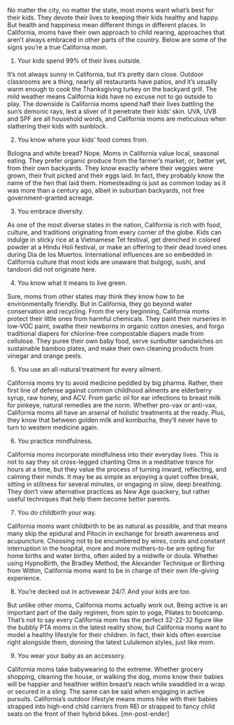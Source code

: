No matter the city, no matter the state, most moms want what’s best for their kids. They devote their lives to keeping their kids healthy and happy. But health and happiness mean different things in different places. In California, moms have their own approach to child rearing, approaches that aren’t always embraced in other parts of the country. Below are some of the signs you’re a true California mom.


1. Your kids spend 99% of their lives outside.
 
It’s not always sunny in California, but it’s pretty darn close. Outdoor classrooms are a thing, nearly all restaurants have patios, and it’s usually warm enough to cook the Thanksgiving turkey on the backyard grill. The mild weather means California kids have no excuse not to go outside to play. The downside is California moms spend half their lives battling the sun’s demonic rays, lest a sliver of it penetrate their kids’ skin. UVA, UVB and SPF are all household words, and California moms are meticulous when slathering their kids with sunblock.


2. You know where your kids’ food comes from.
 
Bologna and white bread? Nope. Moms in California value local, seasonal eating. They prefer organic produce from the farmer’s market; or, better yet, from their own backyards. They know exactly where their veggies were grown, their fruit picked and their eggs laid. In fact, they probably know the name of the hen that laid them. Homesteading is just as common today as it was more than a century ago, albeit in suburban backyards, not free government-granted acreage.


3. You embrace diversity.
 
As one of the most diverse states in the nation, California is rich with food, culture, and traditions originating from every corner of the globe. Kids can indulge in sticky rice at a Vietnamese Tet festival, get drenched in colored powder at a Hindu Holi festival, or make an offering to their dead loved ones during Dia de los Muertos. International influences are so embedded in California culture that most kids are unaware that bulgogi, sushi, and tandoori did not originate here.


4. You know what it means to live green.
 
Sure, moms from other states may think they know how to be environmentally friendly. But in California, they go beyond water conservation and recycling. From the very beginning, California moms protect their little ones from harmful chemicals. They paint their nurseries in low-VOC paint, swathe their newborns in organic cotton onesies, and forgo traditional diapers for chlorine-free compostable diapers made from cellulose. They puree their own baby food, serve sunbutter sandwiches on sustainable bamboo plates, and make their own cleaning products from vinegar and orange peels.


5. You use an all-natural treatment for every ailment.
 
California moms try to avoid medicine peddled by big pharma. Rather, their first line of defense against common childhood ailments are elderberry syrup, raw honey, and ACV. From garlic oil for ear infections to breast milk for pinkeye, natural remedies are the norm. Whether pro-vax or anti-vax, California moms all have an arsenal of holistic treatments at the ready. Plus, they know that between golden milk and kombucha, they’ll never have to turn to western medicine again.  


6. You practice mindfulness.
 
California moms incorporate mindfulness into their everyday lives. This is not to say they sit cross-legged chanting Oms in a meditative trance for hours at a time, but they value the process of turning inward, reflecting, and calming their minds. It may be as simple as enjoying a quiet coffee break, sitting in stillness for several minutes, or engaging in slow, deep breathing. They don’t view alternative practices as New Age quackery, but rather useful techniques that help them become better parents.


7. You do childbirth your way.
 
California moms want childbirth to be as natural as possible, and that means many skip the epidural and Pitocin in exchange for breath awareness and acupuncture. Choosing not to be encumbered by wires, cords and constant interruption in the hospital, more and more mothers-to-be are opting for home births and water births, often aided by a midwife or doula. Whether using HypnoBirth, the Bradley Method, the Alexander Technique or Birthing from Within, California moms want to be in charge of their own life-giving experience.


8. You’re decked out in activewear 24/7. And your kids are too.
 
But unlike other moms, California moms actually work out. Being active is an important part of the daily regimen, from spin to yoga, Pilates to bootcamp. That’s not to say every California mom has the perfect 32-22-32 figure like the bubbly PTA moms in the latest reality show, but California moms want to model a healthy lifestyle for their children. In fact, their kids often exercise right alongside them, donning the latest Lululemon styles, just like mom.


9. You wear your baby as an accessory.
 
California moms take babywearing to the extreme. Whether grocery shopping, cleaning the house, or walking the dog, moms know their babies will be happier and healthier within breast’s reach while swaddled in a wrap or secured in a sling. The same can be said when engaging in active pursuits. California’s outdoor lifestyle means moms hike with their babies strapped into high-end child carriers from REI or strapped to fancy child seats on the front of their hybrid bikes. [mn-post-ender] 

